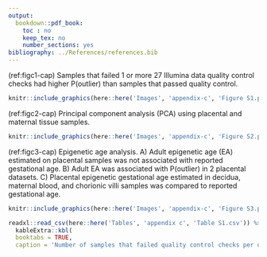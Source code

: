 ```yaml
---
output:
  bookdown::pdf_book:
    toc : no
    keep_tex: no
    number_sections: yes
bibliography: ../References/references.bib
---
```


(ref:figc1-cap) Samples that failed 1 or more 27 Illumina data quality control checks had higher P(outlier) than samples that passed quality control.


```r
knitr::include_graphics(here::here('Images', 'appendix-c', 'Figure S1.pdf'))
```

(ref:figc2-cap) Principal component analysis (PCA) using placental and maternal tissue samples.

```r
knitr::include_graphics(here::here('Images', 'appendix-c', 'Figure S2.pdf'))
```

(ref:figc3-cap) Epigenetic age analysis. A) Adult epigenetic age (EA) estimated on placental samples was not associated with reported gestational age. B) Adult EA was associated with P(outlier) in 2 placental datasets. C) Placental epigenetic gestational age estimated in decidua, maternal blood, and chorionic villi samples was compared to reported gestational age.

```r
knitr::include_graphics(here::here('Images', 'appendix-c', 'Figure S3.pdf'))
```

<!----- Tables---->

\captionsetup{width=7in}

```r
readxl::read_csv(here::here('Tables', 'appendix c', 'Table S1.csv')) %>%
  kableExtra::kbl(
  booktabs = TRUE,
  caption = 'Number of samples that failed quality control checks per dataset.')
```